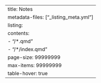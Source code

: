 ---
title: Notes
metadata-files: ["_listing_meta.yml"]
listing:
    contents: 
        - "/*.qmd"
        - "/*/index.qmd"
    page-size: 99999999
    max-items: 99999999
    table-hover: true
---